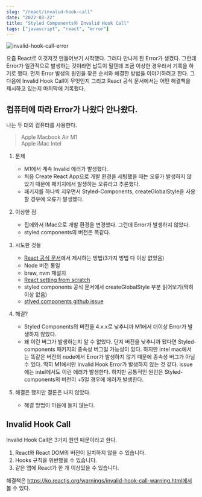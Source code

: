 ```yaml
---
slug: "/react/invalid-hook-call"
date: "2022-03-22"
title: "Styled Components와 Invalid Hook Call"
tags: ["javascript", "react", "error"]
---
```


![invalid-hook-call-error](../../images/invalid.png)

요즘 React로 이것저것 만들어보기 시작했다. 그러다 만나게 된 Error가 생겼다. 그런데 Error가 일관적으로 발생하는 것이라면 납득이 될텐데 조금 이상한 경우라서 기록을 하기로 했다. 먼저 Error 발생의 원인을 찾은 순서와 해결한 방법을 이야기하려고 한다. 그 다음에 Invalid Hook Call이 무엇인지 그리고 React 공식 문서에서는 어떤 해결책을 제시하고 있는지 마지막에 기록했다.

## 컴퓨터에 따라 Error가 나왔다 안나왔다.

나는 두 대의 컴퓨터를 사용한다.

> Apple Macbook Air M1  
> Apple iMac Intel

1.  문제

    - M1에서 계속 Invalid 에러가 발생했다.
    - 처음 Create React App으로 개발 환경을 세팅했을 때는 오류가 발생하지 않았기 때문에 패키지에서 발생하는 오류라고 추론했다.
    - 패키지를 하나씩 지우면서 Styled-Components, createGlobalStyle을 사용할 경우에 오류가 발생했다.

2.  이상한 점

    - 집에와서 IMac으로 개발 환경을 변경했다. 그런데 Error가 발생하지 않았다.
    - styled components의 버전은 똑같다.

3.  시도한 것들

    - [React 공식 문서]("https://ko.reactjs.org/warnings/invalid-hook-call-warning.html")에서 제시하는 방법(3가지 방법 다 이상 없었음)
    - Node 버전 통일
    - brew, nvm 재설치
    - [React setting from scratch](https://javascript.plainenglish.io/create-a-react-app-from-scratch-in-2021-8e9948602e9c)
    - styled components 공식 문서에서 createGlobalStyle 부분 읽어보기(딱히 이상 없음)
    - [stlyed components github issue](https://github.com/styled-components/styled-components/issues/3045)

4.  해결?

    - Styled Components의 버전을 4.x.x로 낮추니까 M1에서 더이상 Error가 발생하지 않았다.
    - 왜 이런 버그가 발생하는지 알 수 없었다. 단지 버전을 낮추니까 됐다면 Styled-components 패키지의 종속성 버그일 가능성이 있다. 하지만 intel mac에서는 똑같은 버전의 node에서 Error가 발생하지 않기 때문에 종속성 버그가 아닐수 있다. 딱히 M1에서만 Invalid Hook Error가 발생하지 않는 것 같다. issue에는 intel에서도 이런 에러가 발생한다. 하지만 공통적인 원인은 Styled-components의 버전이 +5일 경우에 에러가 발생한다.

5.  해결은 했지만 결론은 나지 않았다.
    - 해결 방법이 마음에 들지 않는다.

## Invalid Hook Call

Invalid Hook Call은 3가지 원인 때문이라고 한다.

1. React와 React DOM의 버전이 일치하지 않을 수 있습니다.
2. Hooks 규칙을 위반했을 수 있습니다.
3. 같은 앱에 React가 한 개 이상있을 수 있습니다.

해결책은 https://ko.reactjs.org/warnings/invalid-hook-call-warning.html에서 볼 수 있다.
